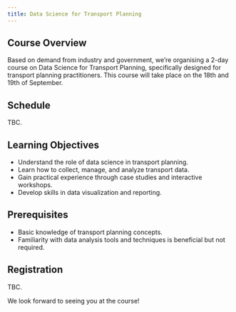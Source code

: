 ```yaml
---
title: Data Science for Transport Planning
---
```


## Course Overview

Based on demand from industry and government, we're organising a 2-day course on Data Science for Transport Planning, specifically designed for transport planning practitioners. This course will take place on the 18th and 19th of September.

## Schedule

TBC.

<!-- ### Day 1: 18th September
- **09:00 - 10:30**: Introduction to Data Science in Transport Planning
- **10:30 - 11:00**: Coffee Break
- **11:00 - 12:30**: Data Collection and Management
- **12:30 - 13:30**: Lunch Break
- **13:30 - 15:00**: Data Analysis Techniques
- **15:00 - 15:30**: Coffee Break
- **15:30 - 17:00**: Case Studies and Practical Applications

### Day 2: 19th September
- **09:00 - 10:30**: Advanced Data Analysis
- **10:30 - 11:00**: Coffee Break
- **11:00 - 12:30**: Data Visualization and Reporting
- **12:30 - 13:30**: Lunch Break
- **13:30 - 15:00**: Interactive Workshop
- **15:00 - 15:30**: Coffee Break
- **15:30 - 17:00**: Group Projects and Presentations -->

## Learning Objectives

- Understand the role of data science in transport planning.
- Learn how to collect, manage, and analyze transport data.
- Gain practical experience through case studies and interactive workshops.
- Develop skills in data visualization and reporting.

## Prerequisites

- Basic knowledge of transport planning concepts.
- Familiarity with data analysis tools and techniques is beneficial but not required.

## Registration

TBC.

We look forward to seeing you at the course!